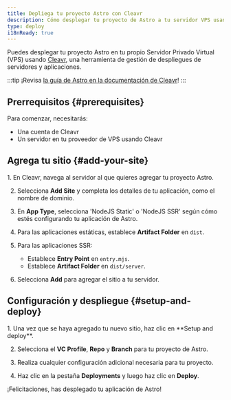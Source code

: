 ```yaml
---
title: Depliega tu proyecto Astro con Cleavr
description: Cómo desplegar tu proyecto de Astro a tu servidor VPS usando Cleavr.
type: deploy
i18nReady: true
---
```


Puedes desplegar tu proyecto Astro en tu propio Servidor Privado Virtual (VPS) usando [Cleavr](https://cleavr.io/), una herramienta de gestión de despliegues de servidores y aplicaciones.

:::tip
¡Revisa [la guía de Astro en la documentación de Cleavr](https://docs.cleavr.io/guides/astro)!
:::

## Prerrequisitos  \{#prerequisites\}

Para comenzar, necesitarás:

- Una cuenta de Cleavr
- Un servidor en tu proveedor de VPS usando Cleavr

## Agrega tu sitio \{#add-your-site\}

<Steps>
1. En Cleavr, navega al servidor al que quieres agregar tu proyecto Astro.

2. Selecciona **Add Site** y completa los detalles de tu aplicación, como el nombre de dominio.

3. En **App Type**, selecciona 'NodeJS Static' o 'NodeJS SSR' según cómo estés configurando tu aplicación de Astro.
   
4. Para las aplicaciones estáticas, establece **Artifact Folder** en `dist`.
   
5. Para las aplicaciones SSR:
   - Establece **Entry Point** en `entry.mjs`.
   - Establece **Artifact Folder** en `dist/server`.   

6. Selecciona **Add** para agregar el sitio a tu servidor.
</Steps>

## Configuración y despliegue \{#setup-and-deploy\}

<Steps>
1. Una vez que se haya agregado tu nuevo sitio, haz clic en **Setup and deploy**.
   
2. Selecciona el **VC Profile**, **Repo** y **Branch** para tu proyecto de Astro.
   
3. Realiza cualquier configuración adicional necesaria para tu proyecto.
   
4. Haz clic en la pestaña **Deployments** y luego haz clic en **Deploy**.
</Steps>

¡Felicitaciones, has desplegado tu aplicación de Astro!
